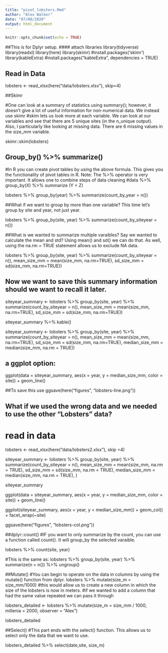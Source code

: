 ```yaml
---
title: "pivot_lobsters.Rmd"
author: "Alex Walker"
date: "07/08/2020"
output: html_document
---
```

```r
knitr::opts_chunk$set(echo = TRUE)
```
##This is for Dplyr setup.
#### attach libraries
library(tidyverse)
library(readxl)
library(here)
library(skimr) #install.packages('skimr')
library(kableExtra) #install.packages("kableExtra", dependencies = TRUE) 

## Read in Data

lobsters <- read_xlsx(here("data/lobsters.xlsx"), skip=4)

##Skimr

#One can look at a summary of statistics using summary(); however, it doesn't give a lot of useful information for non-numerical data. We instead use skimr
#skim lets us look more at each variable. We can look at our variables and see that there are 5 unique sites (in the n_unique output). Also, I particularly like looking at missing data. There are 6 missing values in the size_mm variable.

skimr::skim(lobsters)

## Group_by() %>% summarize()
#In R you can create pivot tables by using the above formula. This gives you the functionality of pivot tables in R. Note: The %>% operator is very important. It allows one to combine steps of data cleaning
#data %>% group_by(X) %>% summarize (Y = Z)

lobsters %>%
  group_by(year) %>%
  summarize(count_by_year = n())
  
##What if we want to group by more than one variable? This time let's group by site and year, not just year.

lobsters %>%
  group_by(site, year) %>%
  summarize(count_by_siteyear = n())
  
##What is we wanted to summarize multiple varaibles? Say we wanted to calculate the mean and std? Using mean() and sd() we can do that. As well, using the na.rm = TRUE statement allows us to exclude NA data.

lobsters %>%
  group_by(site, year) %>%
  summarize(count_by_siteyear =  n(), 
            mean_size_mm = mean(size_mm, na.rm=TRUE), 
            sd_size_mm = sd(size_mm, na.rm=TRUE))

## Now we want to save this summary information should we want to recall it later.

siteyear_summary <- lobsters %>%
  group_by(site, year) %>%
  summarize(count_by_siteyear =  n(), 
            mean_size_mm = mean(size_mm, na.rm=TRUE), 
            sd_size_mm = sd(size_mm, na.rm=TRUE))

siteyear_summary %>%
  kable()

siteyear_summary <- lobsters %>%
  group_by(site, year) %>%
  summarize(count_by_siteyear =  n(), 
            mean_size_mm = mean(size_mm, na.rm=TRUE), 
            sd_size_mm = sd(size_mm, na.rm=TRUE),
            median_size_mm = median(size_mm, na.rm = TRUE))

## a ggplot option:
ggplot(data = siteyear_summary, aes(x = year, y = median_size_mm, color = site)) +  geom_line() 

##To save this use
ggsave(here("figures", "lobsters-line.png"))

## What if we used the wrong data and we needed to use the other "Lobsters" data?
# read in data

lobsters <- read_xlsx(here("data/lobsters2.xlsx"), skip =4)

siteyear_summary <- lobsters %>%
  group_by(site, year) %>%
  summarize(count_by_siteyear =  n(), 
            mean_size_mm = mean(size_mm, na.rm = TRUE), 
            sd_size_mm = sd(size_mm, na.rm = TRUE), 
            median_size_mm = median(size_mm, na.rm = TRUE), )
            
siteyear_summary
            
ggplot(data = siteyear_summary, aes(x = year, y = median_size_mm, color = site)) +
  geom_line()
            
ggplot(siteyear_summary, aes(x = year, y = median_size_mm)) +
  geom_col() +
  facet_wrap(~site)
            
ggsave(here("figures", "lobsters-col.png"))

##dplyr::count()
#IF you want to only summarize by the count, you can use a function called count(). It will group_by the selected varaible.

lobsters %>%
  count(site, year)
  
#This is the same as:
lobsters %>%
  group_by(site, year) %>% 
  summarize(n = n()) %>%
  ungroup()
  
##Mutate()
#You can begin to operate on the data in columns by using the mutate() function from dplyr. 
lobsters %>%
  mutate(size_m = size_mm/1000)
#this would allow us to create a new column in which the size of the lobsters is now in meters.
#if we wanted to add a column that had the same value repeated we can pass it through

lobsters_detailed <- lobsters %>%
  mutate(size_m = size_mm / 1000, 
         millenia = 2000,
         observer = "Alex")
         
lobsters_detailed

##Select()
#This part ends with the select() function. This allows us to select only the data that we want to use.

lobsters_detailed %>%
  select(date,site, size_m)



         
         